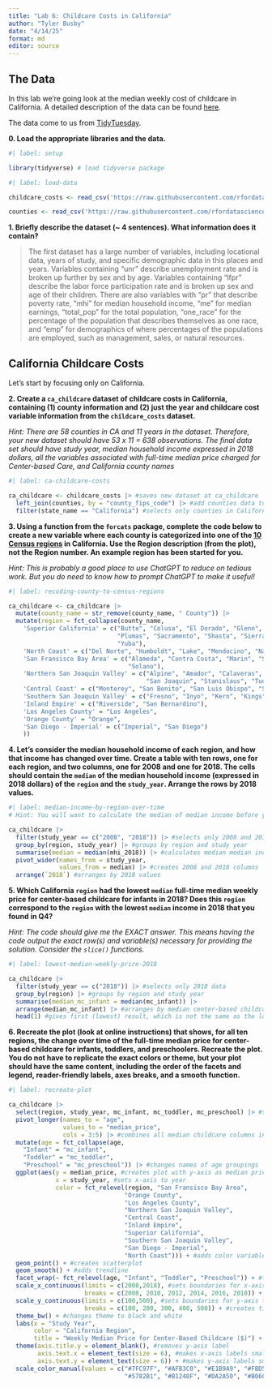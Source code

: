 ```yaml
---
title: "Lab 6: Childcare Costs in California"
author: "Tyler Busby"
date: "4/14/25"
format: md
editor: source
---
```


## The Data

In this lab we're going look at the median weekly cost of childcare in
California. A detailed description of the data can be found [here](https://github.com/rfordatascience/tidytuesday/blob/master/data/2023/2023-05-09/readme.md).

The data come to us from [TidyTuesday](https://github.com/rfordatascience/tidytuesday).

**0. Load the appropriate libraries and the data.**

```r
#| label: setup

library(tidyverse) # load tidyverse package
```

```r
#| label: load-data

childcare_costs <- read_csv('https://raw.githubusercontent.com/rfordatascience/tidytuesday/master/data/2023/2023-05-09/childcare_costs.csv')

counties <- read_csv('https://raw.githubusercontent.com/rfordatascience/tidytuesday/master/data/2023/2023-05-09/counties.csv')
```

**1. Briefly describe the dataset (~ 4 sentences). What information does it contain?**

> The first dataset has a large number of variables, including locational data, years of study, and specific demographic data in this places and years. Variables containing "unr" describe unemployment rate and is broken up further by sex and by age. Variables containing "lfpr" describe the labor force participation rate and is broken up sex and age of their children. There are also variables with "pr" that describe poverty rate, "mhi" for median household income, "me" for median earnings, "total_pop" for the total population, "one_race" for the percentage of the population that describes themselves as one race, and "emp" for demographics of where percentages of the populations are employed, such as management, sales, or natural resources.  

## California Childcare Costs

Let's start by focusing only on California. 

**2. Create a `ca_childcare` dataset of childcare costs in California, containing (1) county information and (2) just the year and childcare cost variable information from the `childcare_costs` dataset.** 

*Hint: There are 58 counties in CA and 11 years in the dataset. Therefore, your new dataset should have 53 x 11 = 638 observations. The final data set should have study year, median household income expressed in 2018 dollars, all the variables associated with full-time median price charged for Center-based Care, and California county names*

```r
#| label: ca-childcare-costs

ca_childcare <- childcare_costs |> #saves new dataset at ca_childcare
  left_join(counties, by = "county_fips_code") |> #add counties data to childcare_costs dataset
  filter(state_name == "California") #selects only counties in California
```

**3. Using a function from the `forcats` package, complete the code below to create a new variable where each county is categorized into one of the [10 Census regions](https://census.ca.gov/regions/) in California. Use the Region description (from the plot), not the Region number. An example region has been started for you.**  

*Hint: This is probably a good place to use ChatGPT to reduce on tedious work. But you do need to know how to prompt ChatGPT to make it useful!*

```r
#| label: recoding-county-to-census-regions

ca_childcare <- ca_childcare |> 
  mutate(county_name = str_remove(county_name, " County")) |> 
  mutate(region = fct_collapse(county_name,
    'Superior California' = c("Butte", "Colusa", "El Dorado", "Glenn", "Lassen", "Modoc", "Nevada", "Placer",
                              "Plumas", "Sacramento", "Shasta", "Sierra", "Siskiyou", "Sutter", "Tehama", "Yolo",
                              "Yuba"),
    'North Coast' = c("Del Norte", "Humboldt", "Lake", "Mendocino", "Napa", "Sonoma", "Trinity"),
    'San Fransisco Bay Area' = c("Alameda", "Contra Costa", "Marin", "San Francisco", "San Mateo", "Santa Clara", 
                                 "Solano"),
    'Northern San Joaquin Valley' = c("Alpine", "Amador", "Calaveras", "Madera", "Mariposa", "Merced", "Mono", 
                                      "San Joaquin", "Stanislaus", "Tuolumne"),
    'Central Coast' = c("Monterey", "San Benito", "San Luis Obispo", "Santa Barbara", "Santa Cruz", "Ventura"),
    'Southern San Joaquin Valley' = c("Fresno", "Inyo", "Kern", "Kings", "Tulare"),
    'Inland Empire' = c("Riverside", "San Bernardino"),
    'Los Angeles County' = "Los Angeles",
    'Orange County' = "Orange",
    'San Diego - Imperial' = c("Imperial", "San Diego")
    ))
```


**4. Let's consider the median household income of each region, and how that income has changed over time. Create a table with ten rows, one for each region, and two columns, one for 2008 and one for 2018. The cells should contain the `median` of the median household income (expressed in 2018 dollars) of the `region` and the `study_year`. Arrange the rows by 2018 values.**

```r
#| label: median-income-by-region-over-time
# Hint: You will want to calculate the median of median income before you make columns for 2008/2018 by transforming the data

ca_childcare |>
  filter(study_year == c("2008", "2018")) |> #selects only 2008 and 2018 data
  group_by(region, study_year) |> #groups by region and study year
  summarise(median = median(mhi_2018)) |> #calculates median median income for each region
  pivot_wider(names_from = study_year,
              values_from = median) |> #creates 2008 and 2018 columns
  arrange(`2018`) #arranges by 2018 values
```


**5. Which California `region` had the lowest `median` full-time median weekly price for center-based childcare for infants in 2018? Does this `region` correspond to the `region` with the lowest `median` income in 2018 that you found in Q4?**  

*Hint: The code should give me the EXACT answer. This means having the code output the exact row(s) and variable(s) necessary for providing the solution. Consider the `slice()` functions.*

```r
#| label: lowest-median-weekly-price-2018

ca_childcare |>
  filter(study_year == c("2018")) |> #selects only 2018 data
  group_by(region) |> #groups by region and study year
  summarise(median_mc_infant = median(mc_infant)) |> 
  arrange(median_mc_infant) |> #arranges by median center-based childcare cost (lowest at top)
  head(1) #gives first (lowest) result, which is not the same as the lowest median income in Q4
```

**6. Recreate the plot (look at online instructions) that shows, for all ten regions, the change over time of the full-time median price for center-based childcare for infants, toddlers, and preschoolers. Recreate the plot. You do not have to replicate the exact colors or theme, but your plot should have the same content, including the order of the facets and legend, reader-friendly labels, axes breaks, and a  smooth function.**


```r
#| label: recreate-plot

ca_childcare |>
  select(region, study_year, mc_infant, mc_toddler, mc_preschool) |> #selects only relevant variables
  pivot_longer(names_to = "age", 
               values_to = "median_price", 
               cols = 3:5) |> #combines all median childcare columns into one column, separating by age
  mutate(age = fct_collapse(age,
    "Infant" = "mc_infant",
    "Toddler" = "mc_toddler",
    "Preschool" = "mc_preschool")) |> #changes names of age groupings
  ggplot(aes(y = median_price, #creates plot with y-axis as median price for childcare
             x = study_year, #sets x-axis to year
             color = fct_relevel(region, "San Fransisco Bay Area",
                                "Orange County",
                                "Los Angeles County",	
                                "Northern San Joaquin Valley",
                                "Central Coast",
                                "Inland Empire",
                                "Superior California",
                                "Southern San Joaquin Valley",
                                "San Diego - Imperial",
                                "North Coast"))) + #adds color variable by region in a specific order
  geom_point() + #creates scatterplot
  geom_smooth() + #adds trendline
  facet_wrap(~ fct_relevel(age, "Infant", "Toddler", "Preschool")) + #facets by age in correct order
  scale_x_continuous(limits = c(2008,2018), #sets boundaries for x-axis to 2008-2018
                     breaks = c(2008, 2010, 2012, 2014, 2016, 2018)) + #creates tick on every other year
  scale_y_continuous(limits = c(100,500), #sets boundaries for y-axis to 100-500
                     breaks = c(100, 200, 300, 400, 500)) + #creates tick on every hundred
  theme_bw() + #changes theme to black and white
  labs(x = "Study Year",
       color = "California Region",
       title = "Weekly Median Price for Center-Based Childcare ($)") + #adds descriptive labels and title
  theme(axis.title.y = element_blank(), #removes y-axis label
        axis.text.x = element_text(size = 6), #makes x-axis labels smaller
        axis.text.y = element_text(size = 6)) + #makes y-axis labels smaller
  scale_color_manual(values = c("#7FC97F", "#AFB3C0", "#E1B9A9", "#FBD58C", "#E8EF9C", 
                                "#5782B1", "#B1248F", "#DA2A50", "#B06C42", "#666666")) #change color palette
```


